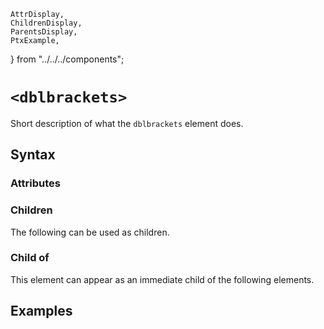     AttrDisplay,
    ChildrenDisplay,
    ParentsDisplay,
    PtxExample,
} from "../../../components";

# `<dblbrackets>`

Short description of what the `dblbrackets` element does.

## Syntax

### Attributes

<AttrDisplay name="dblbrackets" />

### Children

The following can be used as children.

<ChildrenDisplay name="dblbrackets" />

### Child of

This element can appear as an immediate child of the following elements.

<ParentsDisplay name="dblbrackets" />

## Examples

    